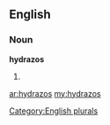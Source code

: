 ==English==

===Noun===
'''hydrazos'''

# {{plural of|[[hydrazo]]}}

[[Category:English plurals]]

[[ar:hydrazos]]
[[my:hydrazos]]